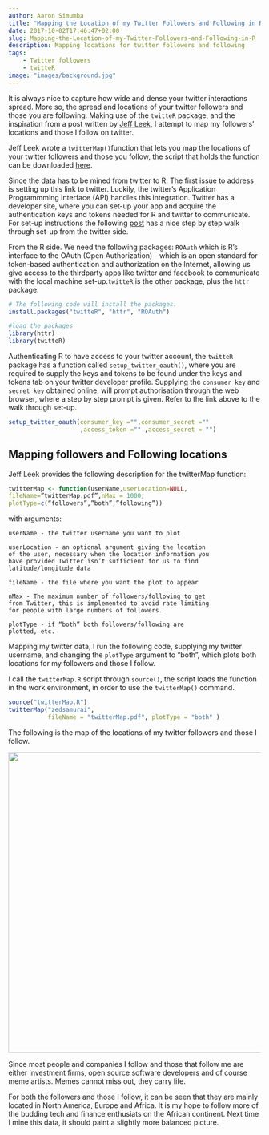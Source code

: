 ```yaml
---
author: Aaron Simumba
title: "Mapping the Location of my Twitter Followers and Following in R"
date: 2017-10-02T17:46:47+02:00
slug: Mapping-the-Location-of-my-Twitter-Followers-and-Following-in-R
description: Mapping locations for twitter followers and following
tags: 
    - Twitter followers
    - twitteR
image: "images/background.jpg"
---
```


It is always nice to capture how wide and dense your twitter interactions spread. More so, the spread and locations of your twitter followers and those you are following. Making use of the `twitteR` package, and the inspiration from a post written by [Jeff Leek](https://simplystatistics.org/2011/12/21/an-r-function-to-map-your-twitter-followers/), I attempt to map my followers' locations and those I follow on twitter.

Jeff Leek  wrote a `twitterMap()`function that lets you map the locations of your twitter followers and those you follow, the script that holds the function can be downloaded [here](http://biostat.jhsph.edu/~jleek/code/twitterMap.R). 

Since the data has to be mined from twitter to R. The first issue to address is setting up this link to twitter. Luckily, the twitter's Application Programmming Interface (API) handles this integration. Twitter has a developer site, where you can set-up your app and acquire the authentication keys and tokens  needed for R and twitter to communicate. For set-up instructions the following [post](https://www.credera.com/blog/business-intelligence/twitter-analytics-using-r-part-1-extract-tweets/) has a nice  step by step walk through set-up from the twitter side.

From the R side. We need the following packages: `ROAuth` which is R's interface to the OAuth (Open Authorization) - which is an open standard for token-based authentication and authorization on the Internet, allowing  us give access to the thirdparty apps like twitter and facebook to communicate with the local machine set-up.`twitteR` is the other package, plus the `httr` package.

```r
# The following code will install the packages.
install.packages("twitteR", "httr", "ROAuth")
```

```r
#load the packages
library(httr)
library(twitteR)
```

Authenticating R to have access to your twitter account, the `twitteR` package has a function called `setup_twitter_oauth()`, where you are required to supply the keys and tokens to be found under the keys and tokens tab on your twitter developer profile. Supplying the `consumer key` and `secret key` obtained online, will prompt authorisation through the web browser, where a step by step prompt is given. Refer to the link above to the walk through set-up.

```r
setup_twitter_oauth(consumer_key ="",consumer_secret =""
                    ,access_token ="" ,access_secret = "")
```


## Mapping followers and Following locations

Jeff Leek provides the following description for the twitterMap function:

```r
twitterMap <- function(userName,userLocation=NULL,
fileName=”twitterMap.pdf”,nMax = 1000,
plotType=c(“followers”,”both”,”following”))
```
with arguments:
```
userName - the twitter username you want to plot

userLocation - an optional argument giving the location 
of the user, necessary when the location information you
have provided Twitter isn’t sufficient for us to find 
latitude/longitude data

fileName - the file where you want the plot to appear

nMax - The maximum number of followers/following to get
from Twitter, this is implemented to avoid rate limiting 
for people with large numbers of followers.

plotType - if “both” both followers/following are
plotted, etc.
```

Mapping my twitter data, I run the following code, supplying my twitter username, and changing the `plotType` argument to "both", which plots both locations for my followers and those I follow.

I call the `twitterMap.R` script through `source()`, the script loads the function in the work environment, in order to use the `twitterMap()` command. 

```r
source("twitterMap.R")
twitterMap("zedsamurai",
           fileName = "twitterMap.pdf", plotType = "both" )
```


The following is the map of the locations of my twitter followers  and those I follow. 


![](https://user-images.githubusercontent.com/24398851/31088605-e90435ca-a7a9-11e7-89dc-7b5694d980d6.png){width=700px height=600px}

Since most people and companies I follow and those that follow me are either investment firms, open source software developers and of course meme artists. Memes cannot miss out, they carry life.  

For both the followers and those I follow, it can be seen that they are mainly located in North America, Europe and Africa. It is my hope to follow more of the budding tech and finance enthusiats on the African continent. Next time I mine this data, it should paint a slightly more balanced picture.


